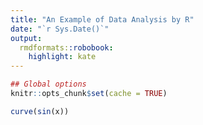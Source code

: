 ```yaml
---
title: "An Example of Data Analysis by R"
date: "`r Sys.Date()`"
output:
  rmdformats::robobook:
    highlight: kate
---
```


```r
## Global options
knitr::opts_chunk$set(cache = TRUE)
```

```r
curve(sin(x))
```

